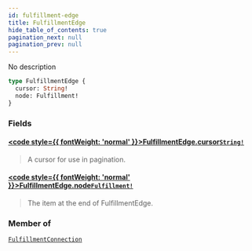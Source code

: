 ```yaml
---
id: fulfillment-edge
title: FulfillmentEdge
hide_table_of_contents: true
pagination_next: null
pagination_prev: null
---
```








No description

```graphql
type FulfillmentEdge {
  cursor: String!
  node: Fulfillment!
}
```


### Fields

#### [<code style={{ fontWeight: 'normal' }}>FulfillmentEdge.<b>cursor</b></code>](#)<Bullet />[`String!`](/scalars/string) <Badge class="secondary" text="non-null"/> <Badge class="secondary" text="scalar"/>
> A cursor for use in pagination.
> 

#### [<code style={{ fontWeight: 'normal' }}>FulfillmentEdge.<b>node</b></code>](#)<Bullet />[`Fulfillment!`](/objects/fulfillment) <Badge class="secondary" text="non-null"/> <Badge class="secondary" text="object"/>
> The item at the end of FulfillmentEdge.
> 



### Member of

[`FulfillmentConnection`](/objects/fulfillment-connection)  <Badge class="secondary" text="object"/>



